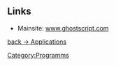 == Links ==
* Mainsite: [http://www.ghostscript.com www.ghostscript.com]


[[Applications|back -> Applications]]

[[Category:Programms]]